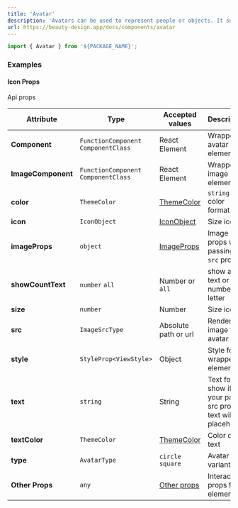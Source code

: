 ```yaml
---
title: 'Avatar'
description: 'Avatars can be used to represent people or objects. It supports images, icons, or letters.'
url: https://beauty-design.app/docs/components/avatar
---
```


```jsx
import { Avatar } from '${PACKAGE_NAME}';
```
### Examples

<Playground
  id="text-avatar"
  title="Text Avatar"
  description="The basic using text prop"
  code={avatarContent.text}
/>

<Spacer y={2} />

<Playground
  id="color-ans-size"
  title="Color And Size"
  description="The custom color or size avatar"
  code={avatarContent.colorAndSize}
/>

<Spacer y={2} />

<Playground
  id="avatar-type"
  title="Avatar Type"
  description="Change type into circle or square"
  code={avatarContent.type}
/>

<Spacer y={2} />

<Playground
  id="with-image"
  title="With Image"
  description="Avatar render image"
  code={avatarContent.image}
/>

<Spacer y={2} />

<Playground
  id="with-icons"
  title="With Icons"
  description="Show an icon instead of text or image"
  code={avatarContent.icons}
/>

<Spacer y={2} />

<Playground
  id="count-text"
  title="Count Text"
  description="Show quantity letter in Avatar"
  code={avatarContent.countText}
/>

<Spacer y={2} />

<Playground
  id="pressable"
  title="Pressable"
  description="Pressable avatar"
  code={avatarContent.pressable}
/>

<Spacer y={2} />

#### Icon Props
Api props

| Attribute          | Type                                 | Accepted values                           | Description                                                   | Default            |
|--------------------|--------------------------------------|-------------------------------------------|---------------------------------------------------------------|--------------------|
| **Component**      | `FunctionComponent` `ComponentClass` | React Element                             | Wrapper to avatar element                                     | `View` or `Ripple` |
| **ImageComponent** | `FunctionComponent` `ComponentClass` | React Element                             | Wrapper to image element                                      | `ImageRN`          |
| **color**          | `ThemeColor`                         | [ThemeColor](/docs/default-theme)         | `string` color format valid                                   | `getRandomColor`   |
| **icon**           | `IconObject`                         | [IconObject](/docs/components/icon#apis)  | Size icon                                                     | -                  |
| **imageProps**     | `object`                             | [ImageProps](/docs/components/image#apis) | Image props when passing the `src` prop                       | -                  |
| **showCountText**  | `number` `all`                       | Number or `all`                           | show all text or number letter                                | `2`                |
| **size**           | `number`                             | Number                                    | Size icon                                                     | `40`               |
| **src**            | `ImageSrcType`                       | Absolute path or url                      | Render image for avatar                                       | -                  |
| **style**          | `StyleProp<ViewStyle>`               | Object                                    | Style for wrapper element                                     | `-`                |
| **text**           | `string`                             | String                                    | Text for show if your pass src prop, text will be placeholder | `-`                |
| **textColor**      | `ThemeColor`                         | [ThemeColor](/docs/default-theme)         | Color of text                                                 | `white` or `black` |
| **type**           | `AvatarType`                         | `circle` `square`                         | Avatar type variant                                           | `circle`           |
| **Other Props**    | `any`                                | [Other props](#base-properties)           | Interactive props for element                                 | -                  |

<Spacer y={1} />

<BaseProperties />
